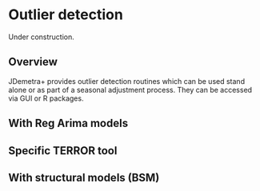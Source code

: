 # Outlier detection {.unnumbered}

Under construction.

## Overview 

JDemetra+ provides outlier detection routines which can be used stand alone or as part of a seasonal adjustment process. They can be accessed via GUI or R packages.

## With Reg Arima models

## Specific TERROR tool

## With structural models (BSM)

